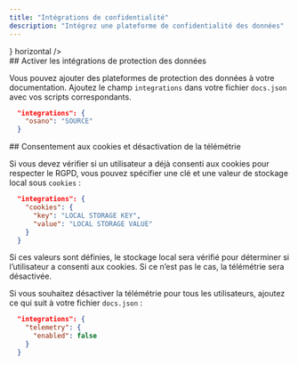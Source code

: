 ```yaml
---
title: "Intégrations de confidentialité"
description: "Intégrez une plateforme de confidentialité des données"
---
```


<CardGroup>
  <Card title="Osano" href="/fr/integrations/privacy/osano" icon={<svg width="32" height="32" className="h-6 w-6" viewBox="0 0 256 256" fill="none" xmlns="http://www.w3.org/2000/svg"><path fillRule="evenodd" clipRule="evenodd" d="M128 256C198.692 256 256 198.692 256 128C256 57.3076 198.692 0 128 0C57.3076 0 0 57.3076 0 128C0 198.692 57.3076 256 128 256ZM128 192C163.346 192 192 163.346 192 128C192 92.6538 163.346 64 128 64C92.6538 64 64 92.6538 64 128C64 163.346 92.6538 192 128 192Z" fill="#7764FA"/></svg>} horizontal />
</CardGroup>

<div id="enabling-data-privacy-integrations">
  ## Activer les intégrations de protection des données
</div>

Vous pouvez ajouter des plateformes de protection des données à votre documentation. Ajoutez le champ `integrations` dans votre fichier `docs.json` avec vos scripts correspondants.

```json
  "integrations": {
    "osano": "SOURCE"
  }
```

<div id="cookie-consent-and-disabling-telemetry">
  ## Consentement aux cookies et désactivation de la télémétrie
</div>

Si vous devez vérifier si un utilisateur a déjà consenti aux cookies pour respecter le RGPD, vous pouvez spécifier une clé et une valeur de stockage local sous `cookies` :

```json
  "integrations": {
    "cookies": {
      "key": "LOCAL STORAGE KEY",
      "value": "LOCAL STORAGE VALUE"
    }
  }
```

Si ces valeurs sont définies, le stockage local sera vérifié pour déterminer si l’utilisateur a consenti aux cookies. Si ce n’est pas le cas, la télémétrie sera désactivée.

Si vous souhaitez désactiver la télémétrie pour tous les utilisateurs, ajoutez ce qui suit à votre fichier `docs.json` :

```json
  "integrations": {
    "telemetry": {
      "enabled": false
    }
  }
```
